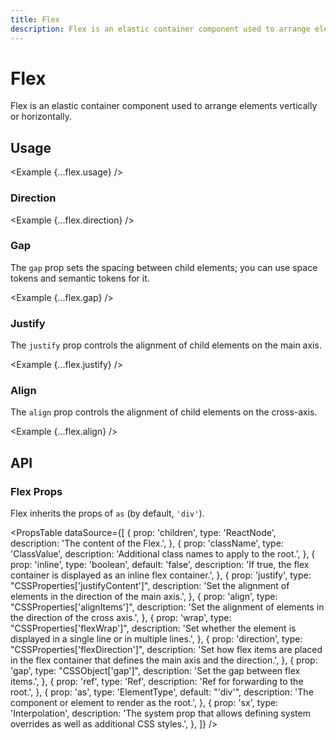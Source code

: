 ```yaml
---
title: Flex
description: Flex is an elastic container component used to arrange elements vertically or horizontally.
---
```



# Flex

Flex is an elastic container component used to arrange elements vertically or horizontally.

<ComponentLinks component='flex' />

## Usage

<Example {...flex.usage} />

### Direction

<Example {...flex.direction} />

### Gap

The `gap` prop sets the spacing between child elements; you can use space tokens and semantic tokens for it.

<Example {...flex.gap} />

### Justify

The `justify` prop controls the alignment of child elements on the main axis.

<Example {...flex.justify} />

### Align

The `align` prop controls the alignment of child elements on the cross-axis.

<Example {...flex.align} />

## API

### Flex Props

Flex inherits the props of `as` (by default, `'div'`).

<PropsTable
  dataSource={[
    {
      prop: 'children',
      type: 'ReactNode',
      description: 'The content of the Flex.',
    },
    {
      prop: 'className',
      type: 'ClassValue',
      description: 'Additional class names to apply to the root.',
    },
    {
      prop: 'inline',
      type: 'boolean',
      default: 'false',
      description:
        'If true, the flex container is displayed as an inline flex container.',
    },
    {
      prop: 'justify',
      type: "CSSProperties['justifyContent']",
      description:
        'Set the alignment of elements in the direction of the main axis.',
    },
    {
      prop: 'align',
      type: "CSSProperties['alignItems']",
      description:
        'Set the alignment of elements in the direction of the cross axis.',
    },
    {
      prop: 'wrap',
      type: "CSSProperties['flexWrap']",
      description:
        'Set whether the element is displayed in a single line or in multiple lines.',
    },
    {
      prop: 'direction',
      type: "CSSProperties['flexDirection']",
      description:
        'Set how flex items are placed in the flex container that defines the main axis and the direction.',
    },
    {
      prop: 'gap',
      type: "CSSObject['gap']",
      description: 'Set the gap between flex items.',
    },
    {
      prop: 'ref',
      type: 'Ref',
      description: 'Ref for forwarding to the root.',
    },
    {
      prop: 'as',
      type: 'ElementType',
      default: "'div'",
      description: 'The component or element to render as the root.',
    },
    {
      prop: 'sx',
      type: 'Interpolation',
      description:
        'The system prop that allows defining system overrides as well as additional CSS styles.',
    },
  ]}
/>
